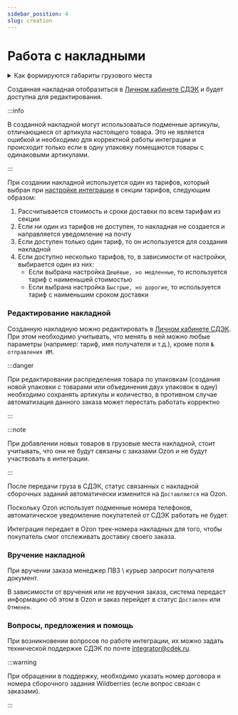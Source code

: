 ```yaml
---
sidebar_position: 4
slug: creation
---
```


# Работа с накладными

<details>
    <summary>Как формируются габариты грузового места</summary>

    Для подбора тарифа и создания накладной, интеграция использует габариты товаров из сборочного задания.
    Если какой-либо из габаритов в товаре отсутствует, то интеграция использует [значение из настроек](./setup.mdx#shop).

    Физический вес вычисляется как сумма весов всех товаров из сборочных заданий, назначенных на грузовое место.

    Для вычисления габаритов грузового места, интеграция использует следующий алгоритм:

    - Для каждого товара вычисляется объем: `длина * ширина * высота`
    - Объем товара умножается на его количество в грузовом месте
    - Суммируются все объемы товаров в грузовом месте
    - Результирующий объем умножается на коэффициент упаковки, заданный в настройках магазина
    - Находится *наибольшее* значение из **наибольших** габаритов всех товаров в грузовом месте
    - Находится *наибольшее* значение из **наименьших** габаритов всех товаров в грузовом месте
    - Итоговые габариты грузового места вычисляются следующим образом:
      - Длина: *наибольшее* значение из **наибольших** габаритов всех товаров
      - Ширина: *наибольшее* значение из **наименьших** габаритов всех товаров
      - Высота: частное от деления итогового объема на произведение длины и ширины
    - Полученные габариты округляются до целых чисел в большую сторону

    ---

    Пример расчета габаритов грузового места для двух товаров:

    Первый товар - 120 см х 18 см х 6 см, вес 2 кг, 1 шт

    Второй товар - 120 см х 1 см х 6 см, вес 0.5 кг, 2 шт

    Коэффициент упаковки - 5%

    - Вес грузового места: 2 + (0.5 * 2) = 3 кг
    - Объем первого товара: 120 * 18 * 6 = 12960 см³
    - Объем второго товара: 120 * 1 * 6 = 720 см³
    - Итоговый объем: 12960 + (720 * 2) = 14310 см³
    - Итоговый объем с учетом коэффициента упаковки: 14310 * ( 5 / 100 + 1 ) = 15025.5 см³
    - Наибольшее значение из наибольших габаритов: 120 см (120 см у первого товара и 120 см у второго товара)
    - Наибольшее значение из наименьших габаритов: 6 см (6 см у первого товара и 1 см у второго товара)
    - Итоговые габариты грузового места:
      - Длина: 120 см
      - Ширина: 6 см
      - Высота: 15025.5 / (120 * 6) = 20.84 см, округляем до 21 см

    Итоговые параметры грузового места: 120 см х 6 см х 21 см, вес 3 кг
</details>

Созданная накладная отобразиться в [Личном кабинете СДЭК](https://lk.cdek.ru) и будет доступна для редактирования.

:::info

В созданной накладной могут использоваться подменные артикулы, отличающиеся от артикула настоящего товара. Это не
является ошибкой и необходимо для корректной работы интеграции и происходит только если в одну упаковку помещаются
товары с одинаковыми артикулами.

:::

При создании накладной используется один из тарифов, который выбран при [настройке интеграции](./setup.mdx#shop) в
секции тарифов, следующим образом:

1. Рассчитывается стоимость и сроки доставки по всем тарифам из секции
1. Если ни один из тарифов не доступен, то накладная не создается и направляется уведомление на почту
1. Если доступен только один тариф, то он используется для создания накладной
1. Если доступно несколько тарифов, то, в зависимости от настройки, выбирается один из них:
   - Если выбрана настройка `Дешёвые, но медленные`, то используется тариф с наименьшей стоимостью
   - Если выбрана настройка `Быстрые, но дорогие`, то используется тариф с наименьшим сроком доставки

### Редактирование накладной

Созданную накладную можно редактировать в [Личном кабинете СДЭК](https://lk.cdek.ru/).
При этом необходимо учитывать, что менять в ней можно любые параметры (например: тариф, имя получателя и т.д.),
кроме поля `№ отправления ИМ`.

:::danger

При редактировании распределения товара по упаковкам (создания новой упаковки с товарами или объединения двух
упаковок в одну) необходимо сохранять артикулы и количество, в противном случае автоматизация данного заказа
может перестать работать корректно

:::

:::note

При добавлении новых товаров в грузовые места накладной, стоит учитывать, что они не будут связаны с заказами Ozon и не
будут участвовать в интеграции.

:::

После передачи груза в СДЭК, статус связанных с накладной сборочных заданий автоматически изменится на `Доставляются` на
Ozon.

Поскольку Ozon использует подменные номера телефонов, автоматическое уведомление покупателей от СДЭК
работать не будет.

Интеграция передает в Ozon трек-номера накладных для того, чтобы покупатель смог отслеживать доставку своего заказа.


### Вручение накладной

При вручении заказа менеджер ПВЗ \ курьер запросит получателя документ.

В зависимости от вручения или не вручения заказа, система передаст информацию об этом в Ozon и заказ перейдет в статус
`Доставлен` или `Отменен`.

### Вопросы, предложения и помощь

При возникновении вопросов по работе интеграции, их можно задать технической поддержке СДЭК по почте
[integrator@cdek.ru](mailto:integrator@cdek.ru).

:::warning

При обращении в поддержку, необходимо указать номер договора и номера сборочного задания Wildberries
(если вопрос связан с заказами).

:::
